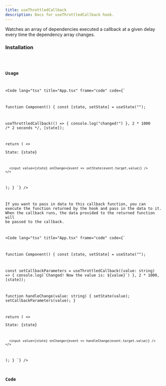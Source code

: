 ```yaml
---
title: useThrottledCallback
description: Docs for useThrottledCallback hook.
---
```



Watches an array of dependencies executed a callback at a given delay every time the dependency array changes.

### Installation
<Code code="npx rabbithook@latest add use-throttled-callback" lang="bash" frame={false} />

### Usage
<Code
    lang="tsx"
    title="App.tsx"
    frame="code"
    code={`

function Component() {
  const [state, setState] = useState("");

  useThrottledCallback(() => {
    console.log("changed!")
  }, 2 * 1000 /* 2 seconds */, [state]);

  return (
    <>
      <p>State: {state}</p>

      <input value={state} onChange={event => setState(event.target.value)} />
    </>
  );
}
`}
  />

If you want to pass in data to this callback function, you can execute the function returned by the hook and pass in the data to it. When the callback runs, the data provided to the returned function will be passed to the callback.

<Code
    lang="tsx"
    title="App.tsx"
    frame="code"
    code={`

function Component() {
  const [state, setState] = useState("");

  const setCallbackParameters = useThrottledCallback((value: string) => {
    console.log(\`Changed! Now the value is: \$\{value\}\`)
  }, 2 * 1000, [state]);

  function handleChange(value: string) {
    setState(value);
    setCallbackParameters(value);
  }

  return (
    <>
      <p>State: {state}</p>

      <input value={state} onChange={event => handleChange(event.target.value)} />
    </>
  );
}
`}
  />

### Code
<Tabs>
  <TabItem label="Typescript">
    <Code
      lang="ts"
      title="use-throttled-value.ts"
      frame="code"
      code={hookTypescript}
    />
  </TabItem>
  <TabItem label="Javascript">
    <Code
      lang="js"
      title="use-throttled-value.js"
      frame="code"
      code={hookJavascript}
    />
  </TabItem>
</Tabs>

